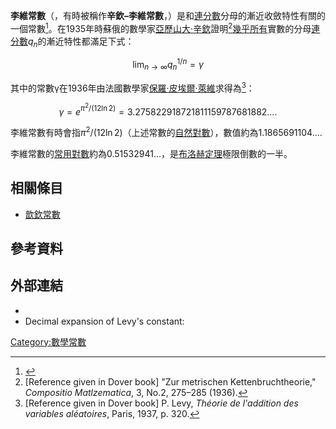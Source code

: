 '''李維常數'''（{{lang-en|Lévy's constant}}，有時被稱作'''辛欽–李維常數'''，{{lang-en|Khinchin-Lévy's constant}}）是和[[連分數|連分數]]分母的漸近收斂特性有關的一個常數<ref>{{citation | year=1997 | title=Continued fractions | author1=A. Ya. Khinchin | author2=Herbert Eagle (transl.) | publisher=Courier Dover Publications | isbn=978-0-486-69630-0 | page=66 | url=http://books.google.com/books?id=R7Fp8vytgeAC&pg=PA66 | accessdate=2014-06-23 | archive-date=2014-07-26 | archive-url=https://web.archive.org/web/20140726000100/http://books.google.com/books?id=R7Fp8vytgeAC&pg=PA66 | dead-url=no }}</ref>。在1935年時蘇俄的數學家[[亞歷山大·辛欽|亞歷山大·辛欽]]證明<ref>
[Reference given in Dover book] "Zur metrischen Kettenbruchtheorie," ''Compositio Matlzematica'', 3, No.2, 275–285 (1936).
</ref>[[幾乎所有|幾乎所有]]實數的分母[[連分數|連分數]]''q''<sub>''n''</sub>的漸近特性都滿足下式：
:<math>\lim_{n \to \infty}{q_n}^{1/n}= \gamma</math>

其中的常數γ在1936年由法國數學家[[保羅·皮埃爾·萊維|保羅·皮埃爾·萊維]]求得為<ref>
[Reference given in Dover book] P. Levy, ''Théorie de l'addition des variables aléatoires'', Paris, 1937, p. 320.
</ref>：
:<math>\gamma = e^{\pi^2/(12\ln2)} = 3.275822918721811159787681882\ldots.</math>

李維常數有時會指<math>\pi^2/(12\ln2)</math>（上述常數的[[自然對數|自然對數]]），數值約為1.1865691104….

李維常數的[[常用對數|常用對數]]約為0.51532941…，是[[布洛赫定理|布洛赫定理]]極限倒數的一半。

==相關條目==
*[[歆欽常數|歆欽常數]]

==參考資料==
{{reflist}}

==外部連結==
* {{MathWorld|urlname=Khinchin-LevyConstant|title=Khinchin–Lévy Constant}}
* Decimal expansion of Levy's constant: {{OEIS|id=A086702}}

[[Category:數學常數|Category:數學常數]]